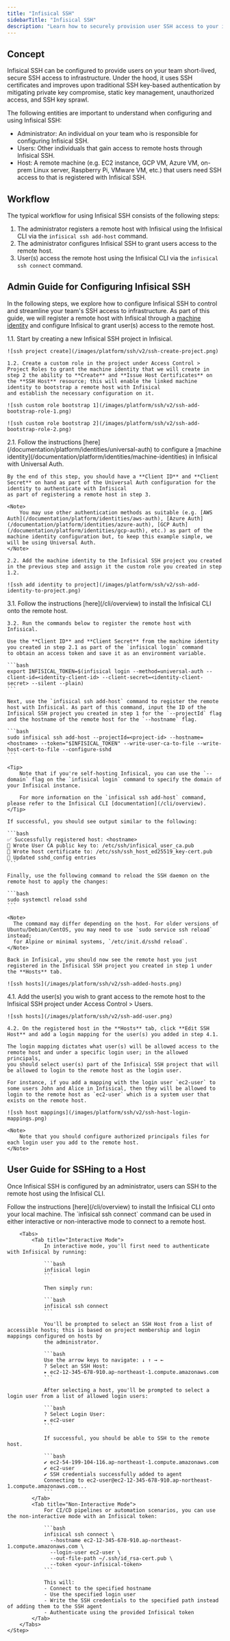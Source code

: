 ```yaml
---
title: "Infisical SSH"
sidebarTitle: "Infisical SSH"
description: "Learn how to securely provision user SSH access to your infrastructure using SSH certificates."
---
```


## Concept

Infisical SSH can be configured to provide users on your team short-lived, secure SSH access to infrastructure. Under the hood, it uses SSH certificates
and improves upon traditional SSH key-based authentication by mitigating private key compromise, static key management,
unauthorized access, and SSH key sprawl.

The following entities are important to understand when configuring and using Infisical SSH:

- Administrator: An individual on your team who is responsible for configuring Infisical SSH.
- Users: Other individuals that gain access to remote hosts through Infisical SSH.
- Host: A remote machine (e.g. EC2 instance, GCP VM, Azure VM, on-prem Linux server, Raspberry Pi, VMware VM, etc.) that users need SSH access to that is registered with Infisical SSH.

## Workflow

The typical workflow for using Infisical SSH consists of the following steps:

1. The administrator registers a remote host with Infisical using the Infisical CLI via the `infisical ssh add-host` command.
2. The administrator configures Infisical SSH to grant users access to the remote host.
3. User(s) access the remote host using the Infisical CLI via the `infisical ssh connect` command.

## Admin Guide for Configuring Infisical SSH

In the following steps, we explore how to configure Infisical SSH to control and streamline your team's SSH access to infrastructure. As part of this guide,
we will register a remote host with Infisical through a [machine identity](/documentation/platform/identities/machine-identities) and configure Infisical to grant user(s) access to the remote host.

<Steps>
  <Step title="Create an Infisical SSH project">
    1.1. Start by creating a new Infisical SSH project in Infisical.
    
    ![ssh project create](/images/platform/ssh/v2/ssh-create-project.png)
    
    1.2. Create a custom role in the project under Access Control > Project Roles to grant the machine identity that we will create in step 2 the ability to **Create** and **Issue Host Certificates** on the **SSH Host** resource; this will enable the linked machine identity to bootstrap a remote host with Infisical
    and establish the necessary configuration on it.
    
    ![ssh custom role bootstrap 1](/images/platform/ssh/v2/ssh-add-bootstrap-role-1.png)
    
    ![ssh custom role bootstrap 2](/images/platform/ssh/v2/ssh-add-bootstrap-role-2.png)
  </Step>
  <Step title="Create a machine identity for bootstrapping Infisical SSH">
    2.1. Follow the instructions [here](/documentation/platform/identities/universal-auth) to configure a [machine identity](/documentation/platform/identities/machine-identities) in Infisical with Universal Auth.

    By the end of this step, you should have a **Client ID** and **Client Secret** on hand as part of the Universal Auth configuration for the identity to authenticate with Infisical
    as part of registering a remote host in step 3.

    <Note>
        You may use other authentication methods as suitable (e.g. [AWS Auth](/documentation/platform/identities/aws-auth), [Azure Auth](/documentation/platform/identities/azure-auth), [GCP Auth](/documentation/platform/identities/gcp-auth), etc.) as part of the machine identity configuration but, to keep this example simple, we will be using Universal Auth.
    </Note>

    2.2. Add the machine identity to the Infisical SSH project you created in the previous step and assign it the custom role you created in step 1.2.

    ![ssh add identity to project](/images/platform/ssh/v2/ssh-add-identity-to-project.png)

  </Step>
  <Step title="Configure the remote host">
    3.1. Follow the instructions [here](/cli/overview) to install the Infisical CLI onto the remote host.
    
    3.2. Run the commands below to register the remote host with Infisical.

    Use the **Client ID** and **Client Secret** from the machine identity you created in step 2.1 as part of the `infisical login` command
    to obtain an access token and save it as an environment variable.

    ```bash
    export INFISICAL_TOKEN=$(infisical login --method=universal-auth --client-id=<identity-client-id> --client-secret=<identity-client-secret> --silent --plain)
    ```

    Next, use the `infisical ssh add-host` command to register the remote host with Infisical. As part of this command, input the ID of the Infisical SSH project you created in step 1 for the `--projectId` flag and the hostname of the remote host for the `--hostname` flag.

    ```bash
    sudo infisical ssh add-host --projectId=<project-id> --hostname=<hostname> --token="$INFISICAL_TOKEN" --write-user-ca-to-file --write-host-cert-to-file --configure-sshd
    ```

    <Tip>
        Note that if you're self-hosting Infisical, you can use the `--domain` flag on the `infisical login` command to specify the domain of your Infisical instance.

        For more information on the `infisical ssh add-host` command, please refer to the Infisical CLI [documentation](/cli/overview).
    </Tip>

    If successful, you should see output similar to the following:

    ```bash
    ✅ Successfully registered host: <hostname>
    📁 Wrote User CA public key to: /etc/ssh/infisical_user_ca.pub
    📁 Wrote host certificate to: /etc/ssh/ssh_host_ed25519_key-cert.pub
    📄 Updated sshd_config entries
    ```

    Finally, use the following command to reload the SSH daemon on the remote host to apply the changes:

    ```bash
    sudo systemctl reload sshd
    ```

    <Note>
      The command may differ depending on the host. For older versions of Ubuntu/Debian/CentOS, you may need to use `sudo service ssh reload` instead;
      for Alpine or minimal systems, `/etc/init.d/sshd reload`.
    </Note>

    Back in Infisical, you should now see the remote host you just registered in the Infisical SSH project you created in step 1 under the **Hosts** tab.

    ![ssh hosts](/images/platform/ssh/v2/ssh-added-hosts.png)

  </Step>
  <Step title="Grant users access to the remote host">
    4.1. Add the user(s) you wish to grant access to the remote host to the Infisical SSH project under Access Control > Users.
    
    ![ssh hosts](/images/platform/ssh/v2/ssh-add-user.png)
    
    4.2. On the registered host in the **Hosts** tab, click **Edit SSH Host** and add a login mapping for the user(s) you added in step 4.1.

    The login mapping dictates what user(s) will be allowed access to the remote host and under a specific login user; in the allowed principals,
    you should select user(s) part of the Infisical SSH project that will be allowed to login to the remote host as the login user.

    For instance, if you add a mapping with the login user `ec2-user` to some users John and Alice in Infisical, then they will be allowed to login to the remote host as `ec2-user` which is a system user that
    exists on the remote host.

    ![ssh host mappings](/images/platform/ssh/v2/ssh-host-login-mappings.png)

    <Note>
        Note that you should configure authorized principals files for each login user you add to the remote host.
    </Note>

  </Step>
</Steps>

## User Guide for SSHing to a Host

Once Infisical SSH is configured by an administrator, users can SSH to the remote host using the Infisical CLI.

<Steps>
    <Step title="Install the Infisical CLI">
        Follow the instructions [here](/cli/overview) to install the Infisical CLI onto your local machine.
    </Step>
    <Step title="Connect to the remote host">
        The `infisical ssh connect` command can be used in either interactive or non-interactive mode to connect to a remote host.

        <Tabs>
            <Tab title="Interactive Mode">
                In interactive mode, you'll first need to authenticate with Infisical by running:

                ```bash
                infisical login
                ```

                Then simply run:

                ```bash
                infisical ssh connect
                ```

                You'll be prompted to select an SSH Host from a list of accessible hosts; this is based on project membership and login mappings configured on hosts by
                the administrator.

                ```bash
                Use the arrow keys to navigate: ↓ ↑ → ←
                ? Select an SSH Host:
                ▸ ec2-12-345-678-910.ap-northeast-1.compute.amazonaws.com
                ```

                After selecting a host, you'll be prompted to select a login user from a list of allowed login users:

                ```bash
                ? Select Login User:
                ▸ ec2-user
                ```

                If successful, you should be able to SSH to the remote host.

                ```bash
                ✔ ec2-54-199-104-116.ap-northeast-1.compute.amazonaws.com
                ✔ ec2-user
                ✔ SSH credentials successfully added to agent
                Connecting to ec2-user@ec2-12-345-678-910.ap-northeast-1.compute.amazonaws.com...
                ```
            </Tab>
            <Tab title="Non-Interactive Mode">
                For CI/CD pipelines or automation scenarios, you can use the non-interactive mode with an Infisical token:

                ```bash
                infisical ssh connect \
                  --hostname ec2-12-345-678-910.ap-northeast-1.compute.amazonaws.com \
                  --login-user ec2-user \
                  --out-file-path ~/.ssh/id_rsa-cert.pub \
                  --token <your-infisical-token>
                ```

                This will:
                - Connect to the specified hostname
                - Use the specified login user
                - Write the SSH credentials to the specified path instead of adding them to the SSH agent
                - Authenticate using the provided Infisical token
            </Tab>
        </Tabs>
    </Step>

</Steps>
